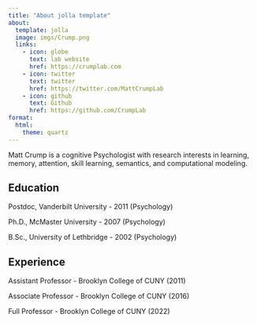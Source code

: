 ```yaml
---
title: "About jolla template"
about:
  template: jolla
  image: imgs/Crump.png
  links:
    - icon: globe
      text: lab website
      href: https://crumplab.com
    - icon: twitter
      text: twitter
      href: https://twitter.com/MattCrumpLab
    - icon: github
      text: Github
      href: https://github.com/CrumpLab
format:
  html:
    theme: quartz
---
```


Matt Crump is a cognitive Psychologist with research interests in learning, memory, attention, skill learning, semantics, and computational modeling.

## Education

Postdoc, Vanderbilt University - 2011 (Psychology)

Ph.D., McMaster University - 2007 (Psychology)

B.Sc., University of Lethbridge - 2002 (Psychology)

## Experience

Assistant Professor - Brooklyn College of CUNY (2011)

Associate Professor - Brooklyn College of CUNY (2016)

Full Professor - Brooklyn College of CUNY (2022)
